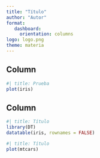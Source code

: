 ```yaml
---
title: "Título"
author: "Autor"
format:
   dashboard:
     orientation: columns
logo: logo.png
theme: materia
---
```


## Column {width=60%}

```r
#| title: Prueba
plot(iris)
```

## Column {width=40%}

```r
#| title: Título
library(DT)
datatable(iris, rownames = FALSE)
```

```r
#| title: Título
plot(mtcars)
```